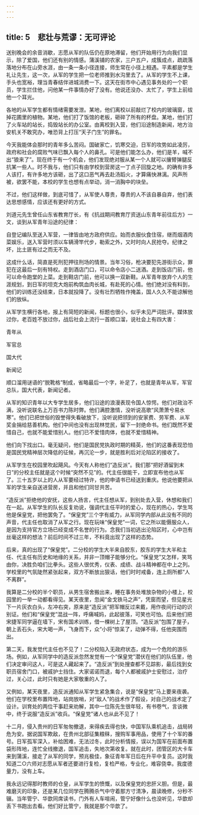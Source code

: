 ```yaml
---
---
---
```

title: 5　悲壮与荒谬：无可评论
---

送别晚会的余音消歇，志愿从军的队伍仍在原地滞留，他们开始用行为向我们显示，除了爱国，他们还有别的情感。蒲溪铺的农家，三户五户，成簇成点，疏疏落落地分布在山旁水涯，由一条一条小径连接，师生常在小径上相遇。平素都是学生礼让先生，这一次，从军的学生把一位老师推到水沟里去了。从军的学生不上课，手头也宽裕，理当青春结伴进城消费一下。这天在街市中心遇见事务处的一个职员，学生拦住他，问他某一件事情办好了没有。他说还没办、太忙了，学生上前给他一个耳光。

各地的从军学生都有情绪需要发泄。某地，他们离校以前敲烂了校内的玻璃窗，拔掉花圃里的植物。某地，他们打了饭馆的老板，砸碎了所有的杯盘。某地，他们打了火车站的站长，捣毁站长的办公室。由离校到入营，他们沿途制造新闻，地方治安机关不敢究办，唯恐背上打压“天子门生”的罪名。

今天我能体会那时的青年多么苦闷。国破家亡，饥寒交迫，日军的攻势如此凌厉，政府和社会的腐败气味已飘入每个人的鼻孔。可是他们能怎么办，他们是羊，喊不出“狼来了”。现在终于有一个机会，他们发现绝对服从某一个人就可以攘臂弹腿反抗某一些人。时不我与，他们只有由学校到营房这一丁点子回旋之地。的确有许多人该打，有许多地方该砸，出了这口恶气再去赴汤蹈火，才算痛快淋漓。风声所被，欲罢不能，本校的学生也想有点举动，消一消胸中的块垒。

不过，他们这样做，到底可惜了，从军使人尊贵，尊贵的人不该自暴自弃，他们表达思想感情，应该还有更好的方式。

刘道元先生曾任山东省教育厅长，有《抗战期间教育厅资送山东青年前往后方》一文，谈到从军青年沿途的纪律：

自登记编队至送入军营，一律皆由地方政府供应。始而衣服伙食住宿，继而烟酒肉菜娱乐，送入军营时须以车辆滑竿代步，勒索之外，又时时向人民抢夺。纪律之坏，比土匪有过之而无不及。



这成什么话，简直是死刑犯押往刑场的情景。当年习俗，枪决要犯先游街示众，罪犯在这最后一刻有特权。走到酒店门口，可以命令店小二送酒。走到饭店门前，他可以命令跑堂的上菜。走到鞋店门前，他可以换一双新鞋。从军青年放弃个人的生涯规划，到日军的坦克大炮前构筑血肉长城，有赴死的心情。他们绝对没有料到，他们的训练还没结束，日本就投降了。没有壮烈牺牲作掩盖，国人久久不能谅解他们的放纵。

从军学生横行各地，报上有简短的新闻，标题也很小，似乎未见严词批评。媒体放过你，老百姓不放过你，战后社会上流行一首顺口溜，说社会上有四大害：

青年从

军官总

国大代

新闻记



顺口溜用谜语的“脱靴格”制成，省略最后一个字，补足了，也就是青年从军，军官总队，国大代表，新闻记者。

从军的知识青年以大专学生居多，他们沿途的浪漫表现令国人惊愕。他们对政治不满，没听说联名上万百书力陈时弊。他们满腔激情，没听说高歌“风萧萧兮易水寒”。他们已把世俗的毁誉得失看破放下，没听说把领到的安家费、劳军费、从军奖金捐给慈善机构。他们中间也没有出现林觉民，留下一封绝命书。他们既然不爱惜自己，也就不能爱惜别人。他们已不爱惜肉体，也就不爱惜精神。

他们向下找出口。毫无疑问，他们是国民党执政时期的精英，他们的这番表现恐怕是国民党精神层次降低的征候，再沉沦一步，就是胜利后对沦陷区的接收了。

从军学生在校园里吹起飓风。今天有人称他们“造反派”。我们那“把好酒留到末日”的分校主任就是这个时候“突然不见”的。代主任很能干，立即宣布他也从军了。三十五岁以上的人从军要经过特许，他的申请书已经送到重庆。他说他要把从军的学生亲自送进营房，并且和他们同甘共苦。

“造反派”拒绝他的安抚，这些人扬言，代主任想从军，到别处去入营，休想和我们在一起。从军学生的队长反复劝说，强调代主任平时的爱心，现在的热心，学生骂他是保皇党，把他罢免了。“保皇党”三个字有威力，从军同学内部从此没有不同的声音，代主任也取消了从军之行。现在玩味“保皇党”一词，它之所以能慑服众人，是因为支持官方立场已经变成不名誉的行为。念我们当初逃出沦陷区时，心中岂有丝毫这样的想法？前后时间不过三年，不料竟出现了这样的态势。

后来，真的出现了“保皇党”。二分校的学生大半来自胶东，胶东的学生大半和主任、代主任有历史和地缘的关系，并非一顶帽子能够分化。“保皇党”又怎样，笑骂由你，决胜负咱们比拳头。这些人很优秀，仪表、成绩、战斗精神都在中上之列。学校里的气氛陡然紧张起来，双方不断放出狠话，他们时时戒备，连上厕所都“人不离群”。

我算是二分校的半个职员，从男生宿舍搬出来，睡在事务处堆放杂物的小楼上，校园里的一举一动都看得见。某天夜里，忽闻“金戈铁马之声”，凭窗而望，但见星光下一片灰衣白头，左冲右突，原来是“造反派”把军帽反过来戴，用作夜间行动的识别证。他们和“保皇党”混战一阵，呼痛喊妈，此起彼落，可笑也可怕。后来他们把宋捷军同学逼在墙下，宋有国术训练，借一棵树上了屋顶。“造反派”包围了屋子，朝上丢石头，宋大喝一声，飞身而下，众“小将”惊呆了，动弹不得，任他突围而出。

第二天，我发觉代主任也不见了！二分校陷入无政府状态，成为一个危险的游乐场。例如，从军同学中的造反派忽然发觉有一个“保皇党”潜伏在他们的队伍里，他们决定审问这人，可是这人藏起来了。“造反派”到处搜查都不见踪影，最后找到女职员宿舍门口，被戚护士挡住。大家诺诺而退，每个人都被戚护士安慰过，治疗过，关心过，此时只有她是大家敬重的人了。

又例如，某天夜里，造反派通知从军学生紧急集合，说是“保皇党”马上要来夜袭。他们在学校里布置阵地，站岗放哨，对“敌人”的战术作了假设，对自己的战术定了设计。训育处的两位干事赶来劝解，其中一位陈先生很年轻，有书卷气，言谈微中，终于说服“造反派”收兵。“保皇党”诸人也从此不见了！

十二月，侵入贵州的日军匆匆撤退，来得疾去得也快，中国军队乘机追击，战局转危为安。据说国军欺敌，在贵州北部征集粮秣，搜购军事用品，使用了十个军的番号。日军孤军深入，补给困难，无法过冬，此时分析情报，误以为国军在前面布置袋形阵地，连忙全线撤退，国军追击，失地次第收复。就在此时，团管区的大卡车来到蒲溪，接走了从军的同学，预兆极佳，象征青年军日后在升平中复员。这时我知道二○六师对志愿从军者还要进行复检，复检严格，专业化，难容侥幸。我度德量力，没有上车。

我永远记得那时教师的仓皇，从军学生的愤慨，以及保皇党的忠肝义胆。但是，最难磨灭的印象，还是某几位同学在腾腾杀气中守着那方寸清净，晨读晚修，分秒不辍。当年管宁、华歆同席读书，门外有人车喧闹，管宁好像什么也没听见，华歆却丢下书跑出去看。他们好比管宁，我就是那个华歆了。
